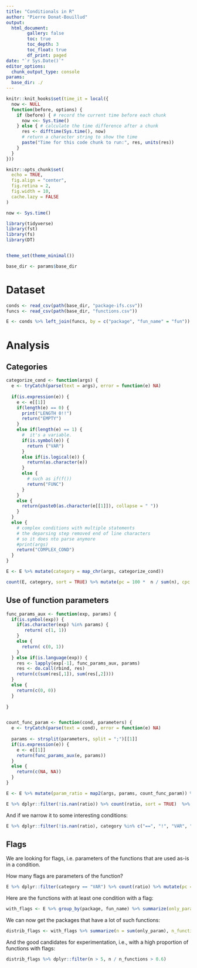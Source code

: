 ```yaml
---
title: "Conditionals in R"
author: "Pierre Donat-Bouillud"
output:
  html_document:
        gallery: false
        toc: true
        toc_depth: 3
        toc_float: true
        df_print: paged
date: "`r Sys.Date()`"
editor_options: 
  chunk_output_type: console
params:
  base_dir: ./
---
```


```r
knitr::knit_hooks$set(time_it = local({
  now <- NULL
  function(before, options) {
    if (before) { # record the current time before each chunk
      now <<- Sys.time()
    } else { # calculate the time difference after a chunk
      res <- difftime(Sys.time(), now)
      # return a character string to show the time
      paste("Time for this code chunk to run:", res, units(res))
    }
  }
}))

knitr::opts_chunk$set(
  echo = TRUE,
  fig.align = "center",
  fig.retina = 2,
  fig.width = 10,
  cache.lazy = FALSE
)

now <- Sys.time()

library(tidyverse)
library(fst)
library(fs)
library(DT)


theme_set(theme_minimal())

base_dir <- params$base_dir

```

# Dataset

```r
conds <- read_csv(path(base_dir, "package-ifs.csv"))
funcs <- read_csv(path(base_dir, "functions.csv"))

E <- conds %>% left_join(funcs, by = c("package", "fun_name" = "fun"))
```

# Analysis

## Categories

```r
categorize_cond <- function(args) {
  e <- tryCatch(parse(text = args), error = function(e) NA)
  
  if(is.expression(e)) {
    e <- e[[1]]
    if(length(e) == 0) {
      print("LENGTH 0!!")
      return("EMPTY")
    }
    else if(length(e) == 1) {
      #  it's a variable. 
      if(is.symbol(e)) {
        return ("VAR")
      }
      else if(is.logical(e)) {
        return(as.character(e))
      }
      else {
        # such as if(f())
        return("FUNC")
      }
    }
    else {
      return(paste0(as.character(e[[1]]), collapse = " "))
    }
  }
  else {
    # complex conditions with multiple statements
    # the deparsing step removed end of line characters
    # so it does nto parse anymore
    #print(args)
    return("COMPLEX_COND")
  }
}
```

```r
E <- E %>% mutate(category = map_chr(args, categorize_cond))
```


```r
count(E, category, sort = TRUE) %>% mutate(pc = 100 *  n / sum(n), cpc = cumsum(pc)) %>% print(n = 20) %>% datatable()
```


## Use of function parameters

```r

func_params_aux <- function(exp, params) {
  if(is.symbol(exp)) {
    if(as.character(exp) %in% params) {
       return( c(1, 1))
    }
    else {
      return( c(0, 1))
    }
  } else if(is.language(exp)) {
    res <- lapply(exp[-1], func_params_aux, params)
    res <- do.call(rbind, res)
    return(c(sum(res[,1]), sum(res[,2])))
  }
  else {
    return(c(0, 0))
  }
    
}


count_func_param <- function(cond, parameters) {
  e <- tryCatch(parse(text = cond), error = function(e) NA)
  
  params <- strsplit(parameters, split = ";")[[1]]
  if(is.expression(e)) {
    e <- e[[1]]
    return(func_params_aux(e, params))
  }
  else {
    return(c(NA, NA))
  }
}
```


```r
E <- E %>% mutate(param_ratio = map2(args, params, count_func_param)) %>% unnest_wider(param_ratio, names_sep = "_") %>% mutate(ratio = param_ratio_1 / param_ratio_2)
```

```r
E %>% dplyr::filter(!is.nan(ratio)) %>% count(ratio, sort = TRUE)  %>% mutate(pc = 100 *  n / sum(n), cpc = cumsum(pc)) 
```

And if we narrow it to some interesting conditions:

```r
E %>% dplyr::filter(!is.nan(ratio), category %in% c("==", "!", "VAR", ">", "is.null", "!=, ", "<")) %>% count(ratio, sort = TRUE)  %>% mutate(pc = 100 *  n / sum(n), cpc = cumsum(pc)) 
```


## Flags

We are looking for flags, i.e. parameters of the functions that are used as-is in a condition.


How many flags are parameters of the function?
```r
E %>% dplyr::filter(category == "VAR") %>% count(ratio) %>% mutate(pc = 100 *  n / sum(n)) 
```


Here are the functions with at least one condition with a flag:

```r
with_flags <- E %>% group_by(package, fun_name) %>% summarize(only_param = any(category == "VAR" & ratio == 1)) 
```

We can now get the packages that have a lot of such functions:

```r
distrib_flags <- with_flags %>% summarize(n = sum(only_param), n_functions = n_distinct(fun_name)) %>% arrange(n)
```

And the good candidates for experimentation, i.e., with a high proportion of functions with flags:

```r
distrib_flags %>% dplyr::filter(n > 5, n / n_functions > 0.6) 
```


